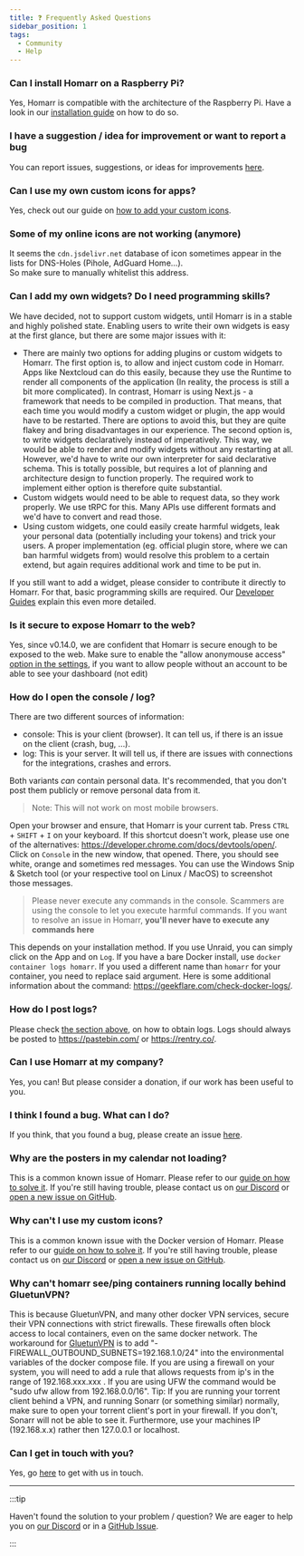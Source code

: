 ```yaml
---
title: ❓ Frequently Asked Questions
sidebar_position: 1
tags:
  - Community
  - Help
---
```



### Can I install Homarr on a Raspberry Pi?
Yes, Homarr is compatible with the architecture of the Raspberry Pi. Have a look in our <a href="/docs/introduction/installation">installation guide</a> on how to do so.

### I have a suggestion / idea for improvement or want to report a bug
You can report issues, suggestions, or ideas for improvements <a href="https://github.com/ajnart/homarr/issues/new/choose">here</a>.

### Can I use my own custom icons for apps?
Yes, check out our guide on <a href="/docs/customizations/icons">how to add your custom icons</a>.

### Some of my online icons are not working (anymore)
It seems the `cdn.jsdelivr.net` database of icon sometimes appear in the lists for DNS-Holes (Pihole, AdGuard Home...). <br />
So make sure to manually whitelist this address.

### Can I add my own widgets? Do I need programming skills?
We have decided, not to support custom widgets, until Homarr is in a stable and highly polished state.
Enabling users to write their own widgets is easy at the first glance, but there are some major issues with it:

- There are mainly two options for adding plugins or custom widgets to Homarr. The first option is, to allow and inject custom code in Homarr. Apps like Nextcloud can do this easily, because they use the Runtime to render all components of the application (In reality, the process is still a bit more complicated). In contrast, Homarr is using Next.js - a framework that needs to be compiled in production. That means, that each time you would modify a custom widget or plugin, the app would have to be restarted. There are options to avoid this, but they are quite flakey and bring disadvantages in our experience. The second option is, to write widgets declaratively instead of imperatively. This way, we would be able to render and modify widgets without any restarting at all. However, we'd have to write our own interpreter for said declarative schema. This is totally possible, but requires a lot of planning and architecture design to function properly. The required work to implement either option is therefore quite substantial.
- Custom widgets would need to be able to request data, so they work properly. We use tRPC for this. Many APIs use different formats and we'd have to convert and read those.
- Using custom widgets, one could easily create harmful widgets, leak your personal data (potentially including your tokens) and trick your users. A proper implementation (eg. official plugin store, where we can ban harmful widgets from) would resolve this problem to a certain extend, but again requires additional work and time to be put in.

If you still want to add a widget, please consider to contribute it directly to Homarr. For that, basic programming skills are required. Our [Developer Guides](/docs/community/developer-guides) explain this even more detailed.

### Is it secure to expose Homarr to the web?

Yes, since v0.14.0, we are confident that Homarr is secure enough to be exposed to the web. 
Make sure to enable the "allow anonymouse access" [option in the settings](/docs/customizations/board-customization#access), if you want to allow people without an account to be able to see your dashboard (not edit)

### How do I open the console / log?
There are two different sources of information:
- console: This is your client (browser). It can tell us, if there is an issue on the client (crash, bug, ...).
- log: This is your server. It will tell us, if there are issues with connections for the integrations, crashes and errors.

Both variants *can* contain personal data. It's recommended, that you don't post them publicly or remove personal data from it.

<Tabs>
  <TabItem value="apple" label="Read console" default>

> Note: This will not work on most mobile browsers.

Open your browser and ensure, that Homarr is your current tab.
Press ``CTRL`` + ``SHIFT`` + ``I`` on your keyboard. If this shortcut doesn't work, please use one of the alternatives: https://developer.chrome.com/docs/devtools/open/.
Click on ``Console`` in the new window, that opened. There, you should see white, orange and sometimes red messages. You can use the Windows Snip & Sketch tool (or your respective tool on Linux / MacOS) to screenshot those messages.

> Please never execute any commands in the console. Scammers are using the console to let you execute harmful commands. If you want to resolve an issue in Homarr, **you'll never have to execute any commands here**

  </TabItem>
  <TabItem value="orange" label="Read log">

This depends on your installation method. If you use Unraid, you can simply click on the App and on ``Log``. If you have a bare Docker install, use ``docker container logs homarr``. If you used a different name than ``homarr`` for your container, you need to replace said argument. Here is some additional information about the command: https://geekflare.com/check-docker-logs/.

  </TabItem>
</Tabs>

### How do I post logs?
Please check [the section above](#how-do-i-open-the-console--log), on how to obtain logs. Logs should always be posted to https://pastebin.com/ or https://rentry.co/.

### Can I use Homarr at my company?
Yes, you can! But please consider a donation, if our work has been useful to you.

### I think I found a bug. What can I do?
If you think, that you found a bug, please create an issue <a href="https://github.com/ajnart/homarr/issues/new/choose">here</a>.

### Why are the posters in my calendar not loading?
This is a common known issue of Homarr. Please refer to our [guide on how to solve it](/docs/community/known-issues#🚨-adblocker-will-break-and-block-the-posters-of-tv-shows). If you're still having trouble, please contact us on [our Discord](/docs/community/get-in-touch#discord) or [open a new issue on GitHub](https://github.com/ajnart/homarr/issues/new/choose).

### Why can't I use my custom icons?
This is a common known issue with the Docker version of Homarr. Please refer to our [guide on how to solve it](/docs/community/known-issues#🚨-docker-container-requires-a-restart-after-making-modifications-to-the-icons). If you're still having trouble, please contact us on [our Discord](/docs/community/get-in-touch#discord) or [open a new issue on GitHub](https://github.com/ajnart/homarr/issues/new/choose).

### Why can't homarr see/ping containers running locally behind GluetunVPN?
This is because GluetunVPN, and many other docker VPN services, secure their VPN connections with strict firewalls. These firewalls often block access to local containers, even on the same docker network. The workaround for <a href="https://github.com/qdm12/gluetun-wiki/blob/main/setup/options/firewall.md">GluetunVPN</a> is to add "- FIREWALL_OUTBOUND_SUBNETS=192.168.1.0/24" into the environmental variables of the docker compose file. If you are using a firewall on your system, you will need to add a rule that allows requests from ip's in the range of 192.168.xxx.xxx . If you are using UFW the command would be "sudo ufw allow from 192.168.0.0/16".
Tip: If you are running your torrent client behind a VPN, and running Sonarr (or something similar) normally, make sure to open your torrent client's port in your firewall. If you don't, Sonarr will not be able to see it. Furthermore, use your machines IP (192.168.x.x) rather then 127.0.0.1 or localhost.

### Can I get in touch with you?
Yes, go <a href="/docs/community/get-in-touch">here</a> to get with us in touch.

<hr/>

:::tip

Haven't found the solution to your problem / question? We are eager to help you on [our Discord](/docs/community/get-in-touch#discord) or in a [GitHub Issue](https://github.com/ajnart/homarr/issues/new/choose).

:::
